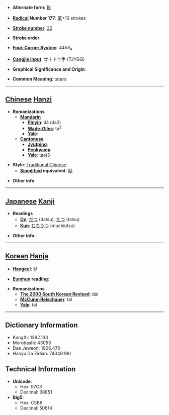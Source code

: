 * '''Alternate form''': [[鞑]]

* '''[[Wiktionary:Chinese radical index| Radical]] Number 177''': [[Wiktionary:Chinese radical index 革|革]]+13 strokes

* '''[[Wiktionary:Chinese total strokes index|Stroke number]]''': [[Wiktionary:Chinese total strokes index 22|22]]

* '''Stroke order''': 

* '''[[Wiktionary:Chinese four corner index|Four-Corner System]]''': 4453<sub>4</sub>

* '''[[Wiktionary:Chinese Cangjie index|Cangjie input]]''': 廿十卜土手 (TJYGQ)

* '''Graphical Significance and Origin''': 

* '''Common Meaning''': tatars

----

== [[Chinese]] [[Hanzi]] ==

* '''Romanizations'''
** '''[[Mandarin]]'''
*** '''[[Pinyin]]''': dá (da2)
*** '''[[Wade-Giles]]''': ta<sup>2</sup>
*** '''[[Yale]]''': 
** '''[[Cantonese]]'''
*** '''[[Jyutping]]''':
*** '''[[Penkyamp]]''': 
*** '''[[Yale]]''': taat3

* '''Style''': [[Traditional Chinese]] 
** '''[[Simplified Chinese|Simplified]] equivalent''': [[鞑]]

* '''Other info''': 

----

== [[Japanese]] [[Kanji]] ==

* '''Readings'''
** '''[[On]]''': [[だつ]] (datsu), [[たつ]] (tatsu)
** '''[[Kun]]''': [[むちうつ]] (muchiutsu)

* '''Other info''':  

----

== [[Korean]] [[Hanja]] ==

* '''[[Hangeul]]''': 달

* '''[[Eumhun]] reading''': 

* '''Romanizations'''
** '''[[The 2000 South Korean Revised Romanization|The 2000 South Korean Revised]]''': dal
** '''[[McCune-Reischauer]]''': tal
** '''[[Yale]]''': tal

----

== Dictionary Information ==

* KangXi: 1392.130
* Morobashi: 43053
* Dae Jaweon: 1906.470
* Hanyu Da Zidian: 74349.190

== Technical Information ==

* '''Unicode''':
** Hex: 97C3
** Decimal: 38851
* '''Big5''':
** Hex: C5B6
** Decimal: 50614